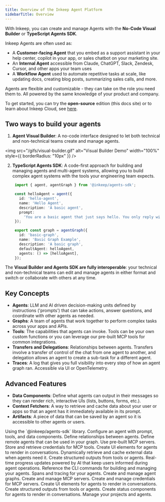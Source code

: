 ```yaml
---
title: Overview of the Inkeep Agent Platform
sidebarTitle: Overview
---
```


With Inkeep, you can create and manage Agents with the **No-Code Visual Builder** or **TypeScript Agents SDK**. 

Inkeep Agents are often used as:
- A **Customer-facing Agent** that you embed as a support assistant in your help center, copilot in your app, or sales chatbot on your marketing site.
- An **Internal Agent** accessible from Claude, ChatGPT, Slack, Zendesk, Cursor, and other apps your team uses
- A **Workflow Agent** used to automate repetitive tasks at scale, like updating docs, creating blog posts, summarizing sales calls, and more.

Agents are flexible and customizable - they can take on the role you need them to. All powered by the same knowledge of your product and company.

To get started, you can try the **open-source** edition (this docs site) or to learn about Inkeep Cloud, see [here](/oss-enterprise-comparison).

## Two ways to build your agents

1. **Agent Visual Builder**: A no-code interface designed to let both technical and non-technical teams create and manage agents.

<img
  src="/gifs/visual-builder.gif"
  alt="Visual Builder Demo"
  width="100%"
  style={{ borderRadius: "10px" }}
/>

2. **TypeScript Agents SDK**: A code-first approach for building and managing agents and multi-agent systems, allowing you to build complex agent systems with the tools your engineering team expects.

   ```typescript
    import { agent, agentGraph } from '@inkeep/agents-sdk';

    const helloAgent = agent({
      id: 'hello-agent',
      name: 'Hello Agent',
      description: 'A basic agent',
      prompt:
        'You are a basic agent that just says hello. You only reply with the word "hello", but you may do it in different variations like h3110, h3110w0rld, h3110w0rld! etc...',
    });

    export const graph = agentGraph({
      id: 'basic-graph',
      name: 'Basic Graph Example',
      description: 'A basic graph',
      defaultAgent: helloAgent,
      agents: () => [helloAgent],
    });
   ```

The **Visual Builder and Agents SDK are fully interoperable**: your technical and non-technical teams can edit and manage agents in either format and switch or collaborate with others at any time.

## Key Concepts
- **Agents**: LLM and AI driven decision-making units defined by instructions ('prompts') that can take actions, answer questions, and coordinate with other agents as needed.
- **Graphs**: A team of agents that work together to perform complex tasks across your apps and APIs.
- **Tools**: The capabilities that agents can invoke. Tools can be your own custom functions or you can leverage our pre-built MCP tools for common integrations.
- **Transfers and Delegations**: Relationships between agents. Transfers involve a transfer of control of the chat from one agent to another, and delegation allows an agent to create a sub-task for a different agent.
- **Traces**: A log that gives you full visibility into every step of how an agent graph ran. Accessible via UI or OpenTelemetry.

## Advanced Features

- **Data Components**: Define what agents can output in their messages so they can render rich, interactive UIs (lists, buttons, forms, etc.).
- **Context Fetchers**: A way to retrieve and cache data about your user or apps so that an agent has it immediately available in its prompt.
- **Artifacts**: A piece of data that can be saved by an agent so it is accessible to other agents or users.

<Tabs>
  <Tab title="Agents SDK">
    Using the `@inkeep/agents-sdk` library.
    <Cards>
      <Card title="Agent Configuration" icon="LuUser" href="/typescript-sdk/agent-configuration">
        Configure an agent with prompt, tools, and data components.
      </Card>
      <Card title="Agent Relationships" icon="LuUsers" href="/typescript-sdk/agent-relationships">
        Define relationships between agents.
      </Card>
      <Card title="Remote Agents" icon="LuGlobe" href="/typescript-sdk/external-agent-configuration">
        Define remote agents that can be used in your graph.
      </Card>
      <Card title="MCPs" icon="LuHammer" href="/typescript-sdk/mcp-servers">
        Use pre-built MCP servers.
      </Card>
      <Card title="Credentials" icon="LuKey" href="/typescript-sdk/credentials">
        Store and retrieve credentials for MCP tools.
      </Card>
      <Card title="Data Components" icon="LuLayoutTemplate" href="/typescript-sdk/data-components">
        Create UI elements for agents to render in conversations.
      </Card>
      <Card title="Context Fetchers" icon="LuCirclePlus" href="/typescript-sdk/context-fetchers">
        Dynamically retrieve and cache external data when agents need it.
      </Card>
      <Card title="Artifact Components" icon="TbInputSpark" href="/typescript-sdk/artifacts">
        Create structured outputs from tools or agents.
      </Card>
      <Card title="Status Updates" icon="LuClock" href="/typescript-sdk/status-updates">
        Real-time progress updates powered by AI that keep users informed during agent operations.
      </Card>
      <Card title="CLI reference" icon="LuTerminal" href="/typescript-sdk/cli-reference">
        Reference the CLI commands for building and managing your agents.
      </Card>
      <Card title="Spans and tracing" icon="LuBug" href="/typescript-sdk/spans">
        Spans and tracing for your agents.
      </Card>
    </Cards>

  </Tab>

  <Tab title="Visual Builder">
    <Cards>
      <Card title="Graphs" icon="LuSpline" href="/visual-builder/graphs">
        Create and manage agent graphs.
      </Card>
      <Card title="MCP Servers" icon="LuServer" href="/visual-builder/mcp-servers">
        Create and manage MCP servers.
      </Card>
      <Card title="Credentials" icon="LuKey" href="/visual-builder/credentials">
        Create and manage credentials for MCP servers.
      </Card>
      <Card title="Data Components" icon="LuLayoutTemplate" href="/visual-builder/data-components">
        Create UI elements for agents to render in conversations.
      </Card>
      <Card title="Artifact Components" icon="TbInputSpark" href="/visual-builder/artifact-components">
        Create structured outputs from tools or agents.
      </Card>
      <Card title="Status Components" icon="LuClock" href="/visual-builder/status-components">
        Create status components for agents to render in conversations.
      </Card>
      <Card title="Project Management" icon="LuFolder" href="/visual-builder/project-management">
        Manage your projects and agents.
      </Card>
    </Cards>
  </Tab>
</Tabs>